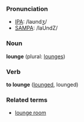 ===Pronunciation===
*[[w:IPA|IPA]]: /laʊndʒ/
*[[w:SAMPA|SAMPA]]: /laUndZ/

===Noun===
'''lounge''' (plural: [[lounges]])

===Verb===
'''to lounge''' ([[lounged]], lounged)

===Related terms===
*[[lounge room]]